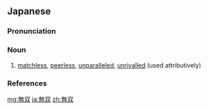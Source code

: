 {{also|無雙|无双}}
==Japanese==
{{ja-kanjitab|む|そう|yomi=o}}

===Pronunciation===
{{ja-pron|むそう|y=o|acc=h|acc_ref=NHK}}

===Noun===
{{ja-noun|むそう|kyu=無雙}}

# [[matchless]], [[peerless]], [[unparalleled]], [[unrivalled]] (used attributively)

===References===
<references/>

[[mg:無双]]
[[ja:無双]]
[[zh:無双]]